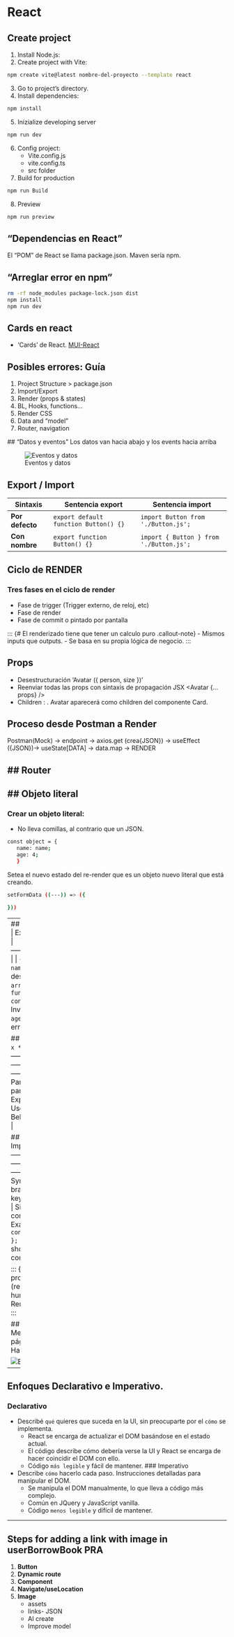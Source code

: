 # React
## Create project

1. Install Node.js:
2. Create project with Vite:
``` bash
npm create vite@latest nombre-del-proyecto --template react
```
3. Go to project's directory.
4. Install dependencies:
``` bash
npm install
```
5. Inizialize developing server
``` bash
npm run dev
```
6. Config project:
    - Vite.config.js
    - vite.config.ts
    - src folder
7. Build for production
``` bash
npm run Build
```
8. Preview
``` bash
npm run preview
```
::: { .callout-tip}
## "Dependencias en React"
El "POM" de React se llama package.json. Maven sería npm.
:::

::: {.callout-warning}
## "Arreglar error en npm" 
 ``` bash
rm -rf node_modules package-lock.json dist
npm install
npm run dev
```
:::

## Cards en react
- 'Cards' de React. [MUI-React](https://mui.com/material-ui/react-card/)

## Posibles errores: Guía
 1. Project Structure > package.json
 2. Import/Export
 3. Render (props & states)
 4. BL, Hooks, functions...
 5. Render CSS
 6. Data and "model"
 7. Router, navigation

::: {.callout-tip}
 ## "Datos y eventos" 
Los datos van hacia abajo y los events hacia arriba

![Eventos y datos](/home/albertemb/FullStack-Quarto/images/react_data_events.png)
:::

## Export / Import
| **Sintaxis**       | **Sentencia export**                    | **Sentencia import**                     |
|--------------------|-----------------------------------------|------------------------------------------|
| **Por defecto**    | `export default function Button() {}`  | `import Button from './Button.js';`      |
| **Con nombre**     | `export function Button() {}`          | `import { Button } from './Button.js';`  |

## Ciclo de RENDER
### Tres fases en el ciclo de render
 - Fase de trigger (Trigger externo, de reloj, etc)
 - Fase de render 
 - Fase de commit o pintado por pantalla

::: {# El renderizado tiene que tener un calculo puro .callout-note}
- Mismos inputs que outputs.
- Se basa en su propia lógica de negocio.
:::

## Props
- Desestructuración 'Avatar ({ person, size })'
- Reenviar todas las props con sintaxis de propagación JSX <Avatar {...props} />
- Children : <Card> <Avatar /> </Card> . Avatar aparecerá como children del componente Card.

## Proceso desde Postman a Render
Postman(Mock) -> endpoint -> axios.get (crea{JSON}) -> useEffect ({JSON})-> useState[DATA] -> data.map -> RENDER

## Router
- 
## Objeto literal
- 

### Crear un objeto literal:
- No lleva comillas, al contrario que un JSON.
``` bash
const object = {
   name: name; 
   age: 4;
   }
```

Setea el nuevo estado del re-render que es un objeto nuevo literal que está creando.
``` bash
setFormData ((---)) => ({

}))
```
---
## Using {}, [], ()...
| Symbol    | Use Case                  | Example                                                   |
   | --------- | ------------------------- | --------------------------------------------------------- |
   | `{}`      | Object destructuring      | `const { name, age } = obj;`                              |
   | `[]`      | Array destructuring       | `const [first, second] = arr;`                            |
   | `()`      | Function parameters       | `const func = ({ name }) => console.log(name);`           |
   | No Symbol | Invalid for destructuring | `const name, age = obj;` (This will throw a syntax error) |
   
## Explanation   
   | Syntax Element         | `x => x * x`                      | `(x) => (x * x)`             |
   | ---------------------- | --------------------------------- | ---------------------------- |
   | Parameter Parentheses  | Omitted (valid for single params) | Explicitly included          |
   | Expression Parentheses | Not used                          | Used for grouping (optional) |
   | Return Behavior        | Implicit return                   | Implicit return              |
   
## Implicit or explicit return   
   | Feature     | Implicit Return                             | Explicit Return                             |
   | ----------- | ------------------------------------------- | ------------------------------------------- |
   | Syntax      | No `return` keyword or curly braces needed. | Requires `return` keyword and curly braces. |
   | Use Case    | Simple one-liner expressions.               | More complex logic or multiline functions.  |
   | Example     | `const square = x => x * x;`                | `const square = x => { return x * x; };`    |
   | Readability | Concise and clean for short code.           | Better for clarity in complex logic.        |

::: {.callout-tip}
## "Pasos a seguir en el proceso de crear la web"
1. Mock-up (render React).
2. Trigger (humano y no humano).
3. Model data (state).
4. Remove. Todo lo sobrante.
5. Handler.
:::

## Opciones trás pulsar un botón.
- Mensaje 
- Render condicional
- Nueva página
- Deshabilitar el botón.
- Handler
- Modal (useState)

![Estados del formulario](images/responding_to_input_flow.webp)

---

## Enfoques Declarativo e Imperativo.
### Declarativo
- Describé `qué` quieres que suceda en la UI, sin preocuparte por el `cómo` se implementa.
   - React se encarga de actualizar el DOM basándose en el estado actual.
   - El código describe cómo debería verse la UI y React se encarga de hacer coincidir el DOM con ello.
   - Código `más legible` y fácil de mantener.
### Imperativo
- Describe `cómo` hacerlo cada paso. Instrucciones detalladas para manipular el DOM.
   - Se manipula el DOM manualmente, lo que lleva a código más complejo.
   - Común en JQuery y JavaScript vanilla.
   - Código `menos legible` y difícil de mantener.    

---

## Steps for adding a link with image in userBorrowBook PRA

1. **Button**
2. **Dynamic route**
3. **Component**
4. **Navigate/useLocation**
5. **Image**
   - assets
   - links- JSON
   - AI create
   - Improve model

